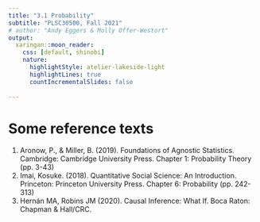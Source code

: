 ```yaml
---
title: "3.1 Probability"
subtitle: "PLSC30500, Fall 2021"
# author: "Andy Eggers & Molly Offer-Westort"
output: 
  xaringan::moon_reader:
    css: [default, shinobi]
    nature:
      highlightStyle: atelier-lakeside-light
      highlightLines: true
      countIncrementalSlides: false
  
---
```



# Some reference texts

1. Aronow, P., & Miller, B. (2019). Foundations of Agnostic Statistics. Cambridge: Cambridge University Press. Chapter 1: Probability Theory (pp. 3-43)
1. Imai, Kosuke. (2018). Quantitative Social Science: An Introduction. Princeton: Princeton University Press. 
Chapter 6: Probability (pp. 242-313)
1. Hernán MA, Robins JM (2020). Causal Inference: What If. Boca Raton: Chapman & Hall/CRC.

